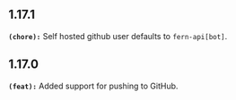 ## 1.17.1
**`(chore):`** Self hosted github user defaults to `fern-api[bot]`.

## 1.17.0
**`(feat):`** Added support for pushing to GitHub.

